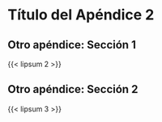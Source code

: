 # Título del Apéndice 2 {#ch-apéndice2}

## Otro apéndice: Sección 1

{{< lipsum 2 >}}

## Otro apéndice: Sección 2

{{< lipsum 3 >}}